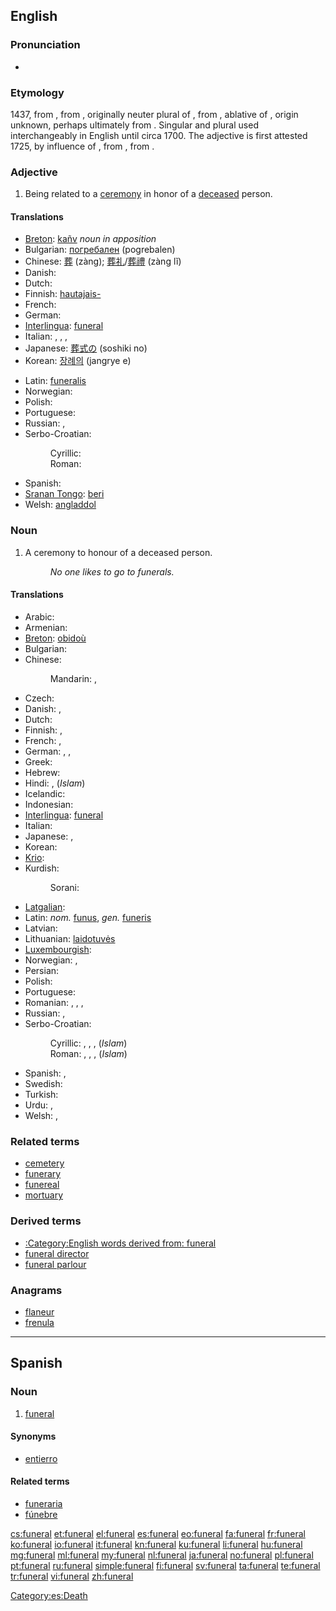 ==English==
{{wikipedia}}

===Pronunciation===
* {{audio|en-us-funeral.ogg|Audio (US)}}

===Etymology===
1437, from {{etyl|frm}} {{term|funerailles||funeral rites|lang=frm}} {{p}}, from {{etyl|ML.}} {{term|funeralia||funeral rites|lang=la}}, originally neuter plural of {{etyl|LL.}} {{term|funeralis||having to do with a funeral|lang=la}}, from {{etyl|la}} {{term|funere|lang=la}}, ablative of {{term|funus||funeral, death, corpse|lang=la}}, origin unknown, perhaps ultimately from {{proto|Indo-European|dheu-|to die}}. Singular and plural used interchangeably in English until circa 1700. The adjective {{term|funereal|lang=en}} is first attested 1725, by influence of {{etyl|frm}} {{term|funerail|lang=frm}}, from {{etyl|la}} {{term|funereus|lang=la}}, from {{term|funus|lang=la}}.

===Adjective===
{{en-adj|-}}

# Being related to a [[ceremony]] in honor of a [[deceased]] person.

====Translations====
{{trans-top|relating to the ceremony}}
* [[Breton]]: [[kañv]] ''noun in apposition''
* Bulgarian: [[погребален]] {{m}} (pogrebalen)
* Chinese: [[葬]] (zàng); [[葬礼]]/[[葬禮]] (zàng lĭ)
* Danish: {{t|da|begravelses-}}
* Dutch: {{t+|nl|begrafenis}}
* Finnish: [[hautajais-]]
* French: {{t+|fr|funéraire}}
* German: {{t+|de|Beisetzung}}
* [[Interlingua]]: [[#Interlingua|funeral]]
* Italian: {{t+|it|funebre|m|f}}, {{t-|it|funerario|m}}, {{t-|it|funereo|m}}, {{t-|it|mortuario|m}}
* Japanese: [[葬式の]] (soshiki no)
* Korean: [[장례의]] (jangrye e)
{{trans-mid}}
* Latin: [[funeralis]]
* Norwegian: {{t|no|begravelses-}}
* Polish: {{t-|pl|pogrzebowy|m}}
* Portuguese: {{t+|pt|funeral}}
* Russian: {{t|ru|похоронный|tr=poxorónnyj}}, {{t|ru|погребальный|tr=pogr'ebál'nyj}}
* Serbo-Croatian:
*: Cyrillic: {{t-|sh|погребни|alt=по̀гребнӣ|sc=Cyrl}}
*: Roman: {{t-|sh|pogrebni|alt=pògrebnī}}
* Spanish: {{t+|es|funeral}}
* [[Sranan Tongo]]: [[beri]]
* Welsh: [[angladdol]]
{{trans-bottom}}

===Noun===
{{en-noun}}

# A ceremony to honour of a deceased person.
#: ''No one likes to go to funerals.''

====Translations====
{{trans-top|ceremony to honour of a deceased person}}
* Arabic: {{t|ar|جنازة|f|tr=janaaza}}
* Armenian: {{t|hy|թաղում|tr=t'aġum}}
* [[Breton]]: [[obidoù]] {{p}}
* Bulgarian: {{t+|bg|погребение|n|tr=pogrebeniye}}
* Chinese:
*: Mandarin: {{t-|cmn|葬禮|sc=Hani}},  {{t-|cmn|葬礼|tr=zànglǐ|sc=Hani}}
* Czech: {{t+|cs|pohřeb|m}}
* Danish: {{t|da|begravelse|c}}, {{t|da|bistættelse}}
* Dutch: {{t+|nl|begrafenis|f}}
* Finnish: {{t+|fi|hautajaiset|p}}, {{t|fi|maahanpano}}
* French: {{t+|fr|funérailles|f|p}}, {{t+|fr|obsèques|f|p}}
* German: {{t+|de|Bestattung}}, {{t+|de|Beerdigung|f}}, {{t+|de|Begräbnis|n}}
* Greek: {{t+|el|κηδεία|f|tr=kiδía}}
* Hebrew: {{t|he|לוויה|f|tr=levayá|sc=Hebr}}
* Hindi: {{t|hi|क्रिया कर्म|tr=kriyā-karm|m|sc=Deva|xs=Hindi}}, (''Islam'') {{t|hi|जनाज़ा|tr=janāzā|m|sc=Deva|xs=Hindi}}
* Icelandic: {{t-|is|útför}}
* Indonesian: {{t|id|pemakaman|xs=Indonesian}}
* [[Interlingua]]: [[#Interlingua|funeral]]
* Italian: {{t+|it|funerale|m}}
* Japanese: {{t|ja|葬式|tr=そうしき, sōshiki|sc=Jpan}}, {{t|ja|葬儀|tr=そうぎ, sōgi|sc=Jpan}}
* Korean: {{t|ko|장례|tr=jangnye|sc=Kore}}
* [[Krio]]: {{tø|kri|berin}}
* Kurdish:
*: Sorani: {{ku-Arab|[[چه‌ماوه‌ر]]}}
{{trans-mid}}
* [[Latgalian]]: {{tø|ltg|bēris}}
* Latin: ''nom.'' [[funus]], ''gen.'' [[funeris]]
* Latvian: {{t|lv|bēres}}
* Lithuanian: [[laidotuvės]]
* [[Luxembourgish]]: {{t|lb|Begriefnes|n}}
* Norwegian: {{t|no|begravelse|m}}, {{t|no|jordfestelse|m}}
* Persian: {{t-|fa|جنازه|tr=janâze, jenâze|xs=Persian}}
* Polish: {{t+|pl|pogrzeb|m}}
* Portuguese: {{t+|pt|funeral|m}}
* Romanian: {{t|ro|înmormântare|f}}, {{t|ro|îngropare|f}}, {{t|ro|înhumare|f}}, {{t|ro|mormântare|f}}
* Russian: {{t+|ru|похороны|p|tr=póxorony}}, {{t|ru|погребение|n|tr=pogrebénije}}
* Serbo-Croatian:
*: Cyrillic: {{t|sh|сахрана|alt=са̀храна|sc=Cyrl|f}}, {{t|sh|погреб|alt=по̀греб|sc=Cyrl|m}}, {{t|sh|спровод|alt=спро̀вод|sc=Cyrl|m}}, (''Islam'') {{t|sh|џеназа|alt=џена́за|sc=Cyrl|f}}
*: Roman: {{t|sh|sahrana|alt=sàhrana|f}}, {{t|sh|pogreb|alt=pògreb|m}}, {{t|sh|sprovod|alt=spròvod|m}}, (''Islam'') {{t|sh|dženaza|alt=dženáza|f}}
* Spanish: {{t+|es|funeral|m}}, {{t-|es|entierro|m}}
* Swedish: {{t|sv|begravning|c}}
* Turkish: {{t+|tr|cenaze}}
* Urdu: {{t|ur|کریاکرم|tr=kriyā-karm|m|sc=ur-Arab|xs=Urdu}}, {{t|ur|جنازہ|tr=janāzā, jināzā|m|sc=ur-Arab|xs=Urdu}}
* Welsh: {{t+|cy|angladd|m|f}}, {{t+|cy|cynhebrwng|m}}
{{trans-bottom}}

===Related terms===
* [[cemetery]]
* [[funerary]]
* [[funereal]]
* [[mortuary]]

===Derived terms===
* [[:Category:English words derived from: funeral]]
* [[funeral director]]
* [[funeral parlour]]

===Anagrams===
* [[flaneur#English|flaneur]]
* [[frenula#English|frenula]]

[[Category:en:Funeral| ]]

----

==Spanish==

===Noun===
{{es-noun|m|pl=funerales}}

# [[#English|funeral]]

====Synonyms====
* [[entierro]]

====Related terms====
* [[funeraria]]
* [[fúnebre]]

[[Category:es:Death]]

[[cs:funeral]]
[[et:funeral]]
[[el:funeral]]
[[es:funeral]]
[[eo:funeral]]
[[fa:funeral]]
[[fr:funeral]]
[[ko:funeral]]
[[io:funeral]]
[[it:funeral]]
[[kn:funeral]]
[[ku:funeral]]
[[li:funeral]]
[[hu:funeral]]
[[mg:funeral]]
[[ml:funeral]]
[[my:funeral]]
[[nl:funeral]]
[[ja:funeral]]
[[no:funeral]]
[[pl:funeral]]
[[pt:funeral]]
[[ru:funeral]]
[[simple:funeral]]
[[fi:funeral]]
[[sv:funeral]]
[[ta:funeral]]
[[te:funeral]]
[[tr:funeral]]
[[vi:funeral]]
[[zh:funeral]]